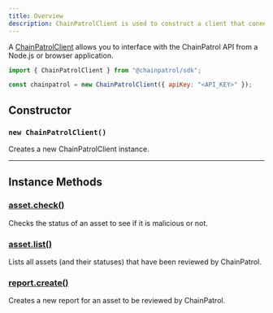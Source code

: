 ```yaml
---
title: Overview
description: ChainPatrolClient is used to construct a client that connects to the ChainPatrol API
---
```


A [ChainPatrolClient](./constructor) allows you to interface with the ChainPatrol API from a Node.js or browser application.

```js
import { ChainPatrolClient } from "@chainpatrol/sdk";

const chainpatrol = new ChainPatrolClient({ apiKey: "<API_KEY>" });
```

## Constructor

### `new ChainPatrolClient()`

Creates a new ChainPatrolClient instance.

---

## Instance Methods

### [asset.check()](./instance-methods/asset-check)

Checks the status of an asset to see if it is malicious or not.

### [asset.list()](./instance-methods/asset-list)

Lists all assets (and their statuses) that have been reviewed by ChainPatrol.

### [report.create()](./instance-methods/report-create)

Creates a new report for an asset to be reviewed by ChainPatrol.
